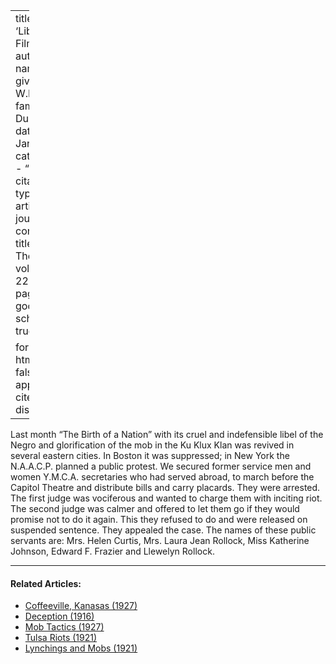 
---
title: 'Libelous Film'
author:
  - name:
      given: W.E.B.
      family: Du Bois
date: Jan. 1921
categories: 
  - ""
citation: 
  type: article-journal
  container-title: The Crisis
  volume: 22
  issue: 3
  page: 102
google-scholar: true

format:
  html:
    toc: false
    appendix-cite-as: display
---





Last month "The Birth of a Nation" with its cruel and indefensible libel of the Negro and glorification of the mob in the Ku Klux Klan was revived in several eastern cities. In Boston it was suppressed; in New York the N.A.A.C.P. planned a public protest. We secured former service men and women Y.M.C.A. secretaries who had served abroad, to march before the Capitol Theatre and distribute bills and carry placards. They were arrested. The first judge was vociferous and wanted to charge them with inciting riot. The second judge was calmer and offered to let them go if they would promise not to do it again. This they refused to do and were released on suspended sentence. They appealed the case. The names of these public servants are: Mrs. Helen Curtis, Mrs. Laura Jean Rollock, Miss Katherine Johnson, Edward F. Frazier and Llewelyn Rollock. 

<!-- Similar articles start here -->

<hr>
#### Related Articles:

* [Coffeeville, Kanasas (1927)](/Volumes/34/05/coffeville_kansas.html)
* [Deception (1916)](/Volumes/12/02/deception.html)
* [Mob Tactics (1927)](/Volumes/34/06/mob_tactics.html)
* [Tulsa Riots (1921)](/Volumes/22/03/tulsa_riots.html)
* [Lynchings and Mobs (1921)](/Volumes/22/04/lynchings.html)

<!-- Similar articles end here -->